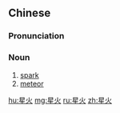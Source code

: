 ==Chinese==
{{zh-forms}}

===Pronunciation===
{{zh-pron
|m=xīnghuǒ
|c=sing1 fo2
|mn=qz:seng-hér/xm:seng-hé/zz:seng-hóe/qz,xm,zz:seng-hóⁿ
|cat=n
}}

===Noun===
{{zh-noun}}

# [[spark]]
# [[meteor]]

[[hu:星火]]
[[mg:星火]]
[[ru:星火]]
[[zh:星火]]